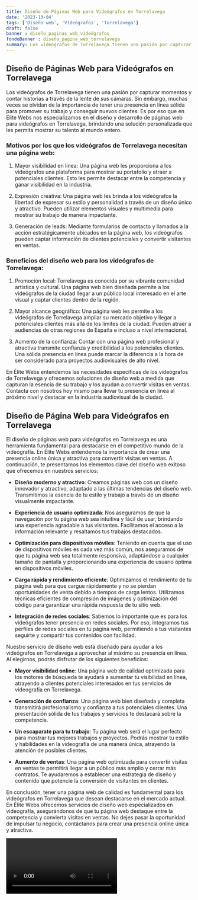 ```yaml
---
title: Diseño de Páginas Web para Videógrafos en Torrelavega
date: '2023-10-04'
tags: ['Diseño web', 'Videógrafos', 'Torrelavega']
draft: false
banner : diseño_paginas_web_videógrafos
fondoBanner : diseño_pagina_web_torrelavega
summary: Los videógrafos de Torrelavega tienen una pasión por capturar momentos y contar historias a través de la lente de sus cámaras. Sin embargo, muchas veces se olvidan de la importancia de tener una presencia en línea sólida para promover su trabajo y conseguir nuevos clientes. Es por eso que en Élite Webs nos especializamos en el diseño y desarrollo de páginas web para videógrafos en Torrelavega, brindando una solución personalizada que les permita mostrar su talento al mundo entero.
---
```


## Diseño de Páginas Web para Videógrafos en Torrelavega

Los videógrafos de Torrelavega tienen una pasión por capturar momentos y contar historias a través de la lente de sus cámaras. Sin embargo, muchas veces se olvidan de la importancia de tener una presencia en línea sólida para promover su trabajo y conseguir nuevos clientes. Es por eso que en Élite Webs nos especializamos en el diseño y desarrollo de páginas web para videógrafos en Torrelavega, brindando una solución personalizada que les permita mostrar su talento al mundo entero.

### Motivos por los que los videógrafos de Torrelavega necesitan una página web:

1. Mayor visibilidad en línea: Una página web les proporciona a los videógrafos una plataforma para mostrar su portafolio y atraer a potenciales clientes. Esto les permite destacar entre la competencia y ganar visibilidad en la industria.

2. Expresión creativa: Una página web les brinda a los videógrafos la libertad de expresar su estilo y personalidad a través de un diseño único y atractivo. Pueden utilizar elementos visuales y multimedia para mostrar su trabajo de manera impactante.

3. Generación de leads: Mediante formularios de contacto y llamados a la acción estratégicamente ubicados en la página web, los videógrafos pueden captar información de clientes potenciales y convertir visitantes en ventas.

### Beneficios del diseño web para los videógrafos de Torrelavega:

1. Promoción local: Torrelavega es conocida por su vibrante comunidad artística y cultural. Una página web bien diseñada permite a los videógrafos de la ciudad llegar a un público local interesado en el arte visual y captar clientes dentro de la región.

2. Mayor alcance geográfico: Una página web les permite a los videógrafos de Torrelavega ampliar su mercado objetivo y llegar a potenciales clientes más allá de los límites de la ciudad. Pueden atraer a audiencias de otras regiones de España e incluso a nivel internacional.

3. Aumento de la confianza: Contar con una página web profesional y atractiva transmite confianza y credibilidad a los potenciales clientes. Una sólida presencia en línea puede marcar la diferencia a la hora de ser considerado para proyectos audiovisuales de alto nivel.

En Élite Webs entendemos las necesidades específicas de los videógrafos de Torrelavega y ofrecemos soluciones de diseño web a medida que capturan la esencia de su trabajo y los ayudan a convertir visitas en ventas. Contacta con nosotros hoy mismo para llevar tu presencia en línea al próximo nivel y destacar en la industria audiovisual de la ciudad.

<GifSeo />

<Cta />

## Diseño de Página Web para Videógrafos en Torrelavega

El diseño de páginas web para videógrafos en Torrelavega es una herramienta fundamental para destacarse en el competitivo mundo de la videografía. En Élite Webs entendemos la importancia de crear una presencia online única y atractiva para convertir visitas en ventas. A continuación, te presentamos los elementos clave del diseño web exitoso que ofrecemos en nuestros servicios:

- **Diseño moderno y atractivo**: Creamos páginas web con un diseño innovador y atractivo, adaptado a las últimas tendencias del diseño web. Transmitimos la esencia de tu estilo y trabajo a través de un diseño visualmente impactante.

- **Experiencia de usuario optimizada**: Nos aseguramos de que la navegación por tu página web sea intuitiva y fácil de usar, brindando una experiencia agradable a tus visitantes. Facilitamos el acceso a la información relevante y resaltamos tus trabajos destacados.

- **Optimización para dispositivos móviles**: Teniendo en cuenta que el uso de dispositivos móviles es cada vez más común, nos aseguramos de que tu página web sea totalmente responsiva, adaptándose a cualquier tamaño de pantalla y proporcionando una experiencia de usuario óptima en dispositivos móviles.

- **Carga rápida y rendimiento eficiente**: Optimizamos el rendimiento de tu página web para que cargue rápidamente y no se pierdan oportunidades de venta debido a tiempos de carga lentos. Utilizamos técnicas eficientes de compresión de imágenes y optimización del código para garantizar una rápida respuesta de tu sitio web.

- **Integración de redes sociales**: Sabemos lo importante que es para los videógrafos tener presencia en redes sociales. Por eso, integramos tus perfiles de redes sociales en tu página web, permitiendo a tus visitantes seguirte y compartir tus contenidos con facilidad.

Nuestro servicio de diseño web está diseñado para ayudar a los videógrafos en Torrelavega a aprovechar al máximo su presencia en línea. Al elegirnos, podrás disfrutar de los siguientes beneficios:

- **Mayor visibilidad online**: Una página web de calidad optimizada para los motores de búsqueda te ayudará a aumentar tu visibilidad en línea, atrayendo a clientes potenciales interesados en tus servicios de videografía en Torrelavega.

- **Generación de confianza**: Una página web bien diseñada y completa transmitirá profesionalismo y confianza a tus potenciales clientes. Una presentación sólida de tus trabajos y servicios te destacará sobre la competencia.

- **Un escaparate para tu trabajo**: Tu página web será el lugar perfecto para mostrar tus mejores trabajos y proyectos. Podrás mostrar tu estilo y habilidades en la videografía de una manera única, atrayendo la atención de posibles clientes.

- **Aumento de ventas**: Una página web optimizada para convertir visitas en ventas te permitirá llegar a un público más amplio y cerrar más contratos. Te ayudaremos a establecer una estrategia de diseño y contenido que potencie la conversión de visitantes en clientes.

En conclusión, tener una página web de calidad es fundamental para los videógrafos en Torrelavega que desean destacarse en el mercado actual. En Élite Webs ofrecemos servicios de diseño web especializados en videografía, asegurándonos de que tu página web destaque entre la competencia y convierta visitas en ventas. No dejes pasar la oportunidad de impulsar tu negocio, contáctanos para crear una presencia online única y atractiva.

<Video />

<CtaBot job='Videógrafos' city='Torrelavega'/>

<Gmaps query='Torrelavega+españa+maps' />